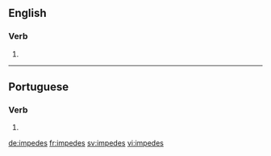 ==English==

===Verb===
{{head|en}}

# {{en-third-person singular of|impede}}

----

==Portuguese==

===Verb===
{{pt-verb-form}}

# {{conjugation of|impedir||2|s|present|indicative|lang=pt}}

[[de:impedes]]
[[fr:impedes]]
[[sv:impedes]]
[[vi:impedes]]